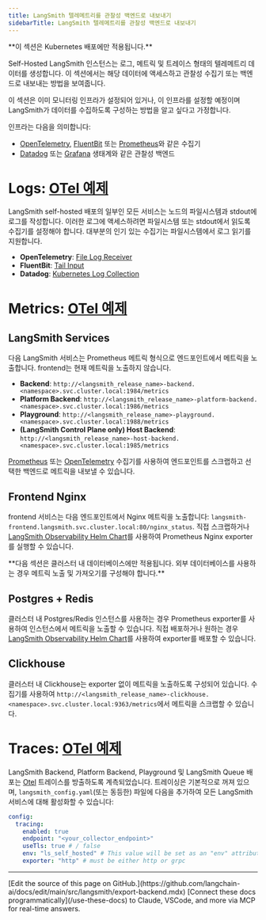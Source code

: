 ```yaml
---
title: LangSmith 텔레메트리를 관찰성 백엔드로 내보내기
sidebarTitle: LangSmith 텔레메트리를 관찰성 백엔드로 내보내기
---
```


<Warning>
**이 섹션은 Kubernetes 배포에만 적용됩니다.**
</Warning>

Self-Hosted LangSmith 인스턴스는 로그, 메트릭 및 트레이스 형태의 텔레메트리 데이터를 생성합니다. 이 섹션에서는 해당 데이터에 액세스하고 관찰성 수집기 또는 백엔드로 내보내는 방법을 보여줍니다.

이 섹션은 이미 모니터링 인프라가 설정되어 있거나, 이 인프라를 설정할 예정이며 LangSmith가 데이터를 수집하도록 구성하는 방법을 알고 싶다고 가정합니다.

인프라는 다음을 의미합니다:

* [OpenTelemetry](https://opentelemetry.io/docs/collector/), [FluentBit](https://docs.fluentbit.io/manual) 또는 [Prometheus](https://prometheus.io/)와 같은 수집기
* [Datadog](https://www.datadoghq.com/) 또는 [Grafana](https://grafana.com/) 생태계와 같은 관찰성 백엔드

# Logs: [OTel 예제](/langsmith/langsmith-collector#logs)

LangSmith self-hosted 배포의 일부인 모든 서비스는 노드의 파일시스템과 stdout에 로그를 작성합니다. 이러한 로그에 액세스하려면 파일시스템 또는 stdout에서 읽도록 수집기를 설정해야 합니다. 대부분의 인기 있는 수집기는 파일시스템에서 로그 읽기를 지원합니다.

* **OpenTelemetry**: [File Log Receiver](https://github.com/open-telemetry/opentelemetry-collector-contrib/tree/main/receiver/filelogreceiver)
* **FluentBit**: [Tail Input](https://docs.fluentbit.io/manual/pipeline/inputs/tail)
* **Datadog**: [Kubernetes Log Collection](https://docs.datadoghq.com/containers/kubernetes/log/?tab=datadogoperator)

# Metrics: [OTel 예제](/langsmith/langsmith-collector#metrics)

## LangSmith Services

다음 LangSmith 서비스는 Prometheus 메트릭 형식으로 엔드포인트에서 메트릭을 노출합니다. frontend는 현재 메트릭을 노출하지 않습니다.

* **Backend**: `http://<langsmith_release_name>-backend.<namespace>.svc.cluster.local:1984/metrics`
* **Platform Backend**: `http://<langsmith_release_name>-platform-backend.<namespace>.svc.cluster.local:1986/metrics`
* **Playground**: `http://<langsmith_release_name>-playground.<namespace>.svc.cluster.local:1988/metrics`
* **(LangSmith Control Plane only) Host Backend**: `http://<langsmith_release_name>-host-backend.<namespace>.svc.cluster.local:1985/metrics`

[Prometheus](https://prometheus.io/docs/prometheus/latest/getting_started/#configure-prometheus-to-monitor-the-sample-targets) 또는 [OpenTelemetry](https://github.com/open-telemetry/opentelemetry-collector-contrib/tree/main/receiver/prometheusreceiver) 수집기를 사용하여 엔드포인트를 스크랩하고 선택한 백엔드로 메트릭을 내보낼 수 있습니다.

## Frontend Nginx

frontend 서비스는 다음 엔드포인트에서 Nginx 메트릭을 노출합니다: `langsmith-frontend.langsmith.svc.cluster.local:80/nginx_status`. 직접 스크랩하거나 [LangSmith Observability Helm Chart](/langsmith/observability-stack)를 사용하여 Prometheus Nginx exporter를 실행할 수 있습니다.

<Warning>
**다음 섹션은 클러스터 내 데이터베이스에만 적용됩니다. 외부 데이터베이스를 사용하는 경우 메트릭 노출 및 가져오기를 구성해야 합니다.**
</Warning>

## Postgres + Redis

클러스터 내 Postgres/Redis 인스턴스를 사용하는 경우 Prometheus exporter를 사용하여 인스턴스에서 메트릭을 노출할 수 있습니다. 직접 배포하거나 원하는 경우 [LangSmith Observability Helm Chart](/langsmith/observability-stack)를 사용하여 exporter를 배포할 수 있습니다.

## Clickhouse

클러스터 내 Clickhouse는 exporter 없이 메트릭을 노출하도록 구성되어 있습니다. 수집기를 사용하여 `http://<langsmith_release_name>-clickhouse.<namespace>.svc.cluster.local:9363/metrics`에서 메트릭을 스크랩할 수 있습니다.

# Traces: [OTel 예제](/langsmith/langsmith-collector#traces)

LangSmith Backend, Platform Backend, Playground 및 LangSmith Queue 배포는 [Otel](https://opentelemetry.io/do/langsmith/observability-concepts/signals/traces/) 트레이스를 방출하도록 계측되었습니다. 트레이싱은 기본적으로 꺼져 있으며, `langsmith_config.yaml`(또는 동등한) 파일에 다음을 추가하여 모든 LangSmith 서비스에 대해 활성화할 수 있습니다:

```yaml
config:
  tracing:
    enabled: true
    endpoint: "<your_collector_endpoint>"
    useTls: true # / false
    env: "ls_self_hosted" # This value will be set as an "env" attribute in your spans
    exporter: "http" # must be either http or grpc
```

---

<Callout icon="pen-to-square" iconType="regular">
    [Edit the source of this page on GitHub.](https://github.com/langchain-ai/docs/edit/main/src/langsmith/export-backend.mdx)
</Callout>
<Tip icon="terminal" iconType="regular">
    [Connect these docs programmatically](/use-these-docs) to Claude, VSCode, and more via MCP for    real-time answers.
</Tip>

